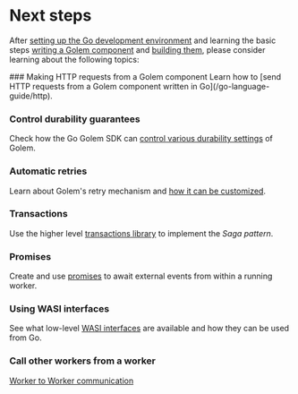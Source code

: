 
# Next steps

After [setting up the Go development environment](/go-language-guide/setup) and learning the basic steps [writing a Golem component](/go-language-guide/defining-components) and [building them](/go-language-guide/building-components), please consider learning about the following topics:

<Steps>
### Making HTTP requests from a Golem component
Learn how to [send HTTP requests from a Golem component written in Go](/go-language-guide/http).

### Control durability guarantees

Check how the Go Golem SDK can [control various durability settings](/go-language-guide/durability) of Golem.

### Automatic retries

Learn about Golem's retry mechanism and [how it can be customized](/go-language-guide/retries).

### Transactions

Use the higher level [transactions library](/go-language-guide/transactions) to implement the _Saga pattern_.

### Promises

Create and use [promises](/go-language-guide/promises) to await external events from within a running worker.

### Using WASI interfaces

See what low-level [WASI interfaces](/go-language-guide/wasi) are available and how they can be used from Go.

### Call other workers from a worker

[Worker to Worker communication](/go-language-guide/rpc)

</Steps>
